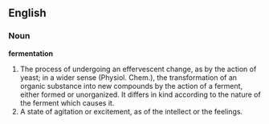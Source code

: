 ==English==

===Noun===

'''fermentation'''

#The process of undergoing an effervescent change, as by the action of yeast; in a wider sense (Physiol. Chem.), the transformation of an organic substance into new compounds by the action of a ferment, either formed or unorganized. It differs in kind according to the nature of the ferment which causes it.
#A state of agitation or excitement, as of the intellect or the feelings.